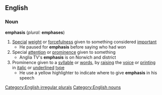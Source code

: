 ==English==
===Noun===
'''emphasis'''  (''plural:'' '''emphases''')
#[[Special]] [[weight]] or [[forcefulness]] given to something considered [[important]]
#* He paused for '''emphasis''' before saying who had won
#Special [[attention]] or [[prominence]] given to something
#* Anglia TV's '''emphasis''' is on Norwich and district
#Prominence given to a [[syllable]] or [[word]]s, by [[raising]] the [[voice]] or [[printing]] in [[italic]] or [[underline]]d [[type]]
#* He use a yellow highlighter to indicate where to give '''emphasis''' in his speech

[[Category:English irregular plurals]]
[[Category:English nouns]]